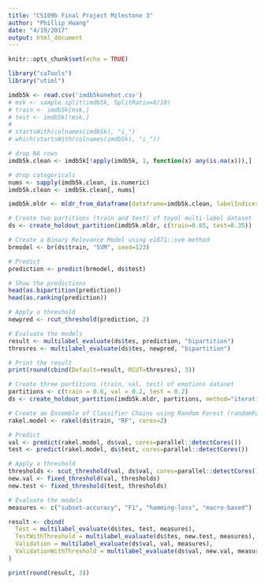 ```yaml
---
title: "CS109b Final Project Milestone 3"
author: "Phillip Huang"
date: "4/19/2017"
output: html_document
---
```


```r
knitr::opts_chunk$set(echo = TRUE)
```

```r
library("caTools")
library("utiml")
```


```r
imdb5k <- read.csv('imdb5konehot.csv')
# msk <- sample.split(imdb5k, SplitRatio=8/10)
# train <- imdb5k[msk,]
# test <- imdb5k[!msk,]
#     
# startsWith(colnames(imdb5k), "i_")
# which(startsWith(colnames(imdb5k), "i_"))
```

```r
# drop NA rows
imdb5k.clean <- imdb5k[!apply(imdb5k, 1, function(x) any(is.na(x))),]

# drop categoricals
nums <- sapply(imdb5k.clean, is.numeric)
imdb5k.clean <- imdb5k.clean[, nums]
```


```r
imdb5k.mldr <- mldr_from_dataframe(dataframe=imdb5k.clean, labelIndices=which(startsWith(colnames(imdb5k.clean), "i_")))
```


```r
# Create two partitions (train and test) of toyml multi-label dataset
ds <- create_holdout_partition(imdb5k.mldr, c(train=0.65, test=0.35))

# Create a Binary Relevance Model using e1071::svm method
brmodel <- br(ds$train, "SVM", seed=123)

# Predict
prediction <- predict(brmodel, ds$test)

# Show the predictions
head(as.bipartition(prediction))
head(as.ranking(prediction))

# Apply a threshold
newpred <- rcut_threshold(prediction, 2)

# Evaluate the models
result <- multilabel_evaluate(ds$tes, prediction, "bipartition")
thresres <- multilabel_evaluate(ds$tes, newpred, "bipartition")

# Print the result
print(round(cbind(Default=result, RCUT=thresres), 3))
```

```r
# Create three partitions (train, val, test) of emotions dataset
partitions <- c(train = 0.6, val = 0.2, test = 0.2)
ds <- create_holdout_partition(imdb5k.mldr, partitions, method="iterative")

# Create an Ensemble of Classifier Chains using Random Forest (randomForest package)
rakel.model <- rakel(ds$train, "RF", cores=2)

# Predict
val <- predict(rakel.model, ds$val, cores=parallel::detectCores())
test <- predict(rakel.model, ds$test, cores=parallel::detectCores())

# Apply a threshold
thresholds <- scut_threshold(val, ds$val, cores=parallel::detectCores())
new.val <- fixed_threshold(val, thresholds)
new.test <- fixed_threshold(test, thresholds)

# Evaluate the models
measures <- c("subset-accuracy", "F1", "hamming-loss", "macro-based") 

result <- cbind(
  Test = multilabel_evaluate(ds$tes, test, measures),
  TestWithThreshold = multilabel_evaluate(ds$tes, new.test, measures),
  Validation = multilabel_evaluate(ds$val, val, measures),
  ValidationWithThreshold = multilabel_evaluate(ds$val, new.val, measures)
)

print(round(result, 3))
```

